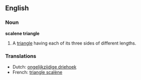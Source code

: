 ==English==

===Noun===
{{rfc-xphrase|Noun phrase}}
'''scalene triangle'''

# {{geometry}} A [[triangle]] having each of its three sides of different lengths.

===Translations===
*Dutch: [[ongelijkzijdige driehoek]]
*French: [[triangle scalène]] {{f}}
